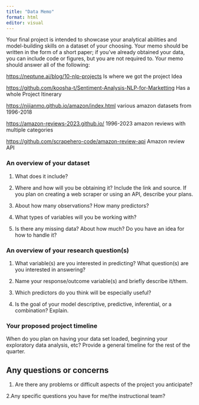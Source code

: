 ```yaml
---
title: "Data Memo"
format: html
editor: visual
---
```


Your final project is intended to showcase your analytical abilities and model-building skills on a dataset of your choosing. Your memo should be written in the form of a short paper; if you've already obtained your data, you can include code or figures, but you are not required to. Your memo should answer all of the following:

<https://neptune.ai/blog/10-nlp-projects> Is where we got the project Idea

<https://github.com/koosha-t/Sentiment-Analysis-NLP-for-Marketting> Has a whole Project Itinerary

<https://nijianmo.github.io/amazon/index.html> various amazon datasets from 1996-2018

<https://amazon-reviews-2023.github.io/> 1996-2023 amazon reviews with multiple categories

<https://github.com/scrapehero-code/amazon-review-api> Amazon review API

### **An overview of your dataset**

1.  What does it include?

2.  Where and how will you be obtaining it? Include the link and source. If you plan on creating a web scraper or using an API, describe your plans.

3.  About how many observations? How many predictors?

4.  What types of variables will you be working with?

5.  Is there any missing data? About how much? Do you have an idea for how to handle it?

### **An overview of your research question(s)**

1.  What variable(s) are you interested in predicting? What question(s) are you interested in answering?

2.  Name your response/outcome variable(s) and briefly describe it/them.

3.  Which predictors do you think will be especially useful?

4.  Is the goal of your model descriptive, predictive, inferential, or a combination? Explain.

### **Your proposed project timeline**

When do you plan on having your data set loaded, beginning your exploratory data analysis, etc? Provide a general timeline for the rest of the quarter.

## **Any questions or concerns**

1.  Are there any problems or difficult aspects of the project you anticipate?

2.Any specific questions you have for me/the instructional team?
